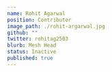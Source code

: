 ---
name: Rohit Agarwal
position: Contributor
image_path: ./rohit-argarwal.jpg
github: ""
twitter: rohitag2503
blurb: Mesh Head
status: Inactive
published: true
---
